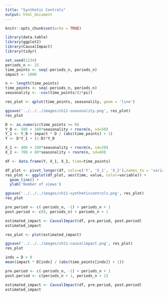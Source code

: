 ```yaml
---
title: "Synthetic Controls"
output: html_document
---
```


```r
knitr::opts_chunk$set(echo = TRUE)
```

```r
library(data.table)
library(ggplot2)
library(CausalImpact)
library(tidyr)
```

```r
set.seed(1234)
periods_n <- 15
time_points <- seq(-periods_n, periods_n)
impact <- 1000

n <- length(time_points)
time_points <- seq(-periods_n, periods_n)
seasonality <- -cos(time_points/(2*pi))
```

```r
res_plot <- qplot(time_points, seasonality, geom = 'line')

ggsave('../../../images/ch11-seasonality.png', res_plot)
res_plot
```

```r
D <- as.numeric(time_points >= 0)
Y_0 <- 500 + 100*seasonality + rnorm(n, sd=50)
Y_1 <- Y_0 + impact * D / (abs(time_points) + 1)
Y <- D*Y_1 + (1-D)*Y_0

X_1 <- 400 + 100*seasonality + rnorm(n, sd=20)
X_2 <- 700 + 80*seasonality + rnorm(n, sd=60)

df <- data.frame(Y, X_1, X_2, time=time_points)
```

```r
df_plot <- pivot_longer(df, cols=c('Y', 'X_1', 'X_2'),names_to = 'variable' )
res_plot <- ggplot(df_plot, aes(time, value, color=variable)) +
  geom_line() +
  ylab('Number of views')

ggsave('../../../images/ch11-syntheticcontrols.png', res_plot)
res_plot
```



```r
pre.period <- c(-periods_n, -1) + periods_n + 1
post.period <- c(0, periods_n) + periods_n + 1
```

```r
estimated_impact <- CausalImpact(df, pre.period, post.period)
estimated_impact
```

```r
res_plot <- plot(estimated_impact)

ggsave('../../../images/ch11-causalimpact.png', res_plot)
res_plot
```

```r
inds = D > 0
mean(impact * D[inds] / (abs(time_points[inds]) + 1))
```


```r
pre.period <- c(-periods_n, -1) + periods_n + 1
post.period <- c(periods_n + 1, periods_n + 1)

estimated_impact <- CausalImpact(df, pre.period, post.period)
estimated_impact
```
